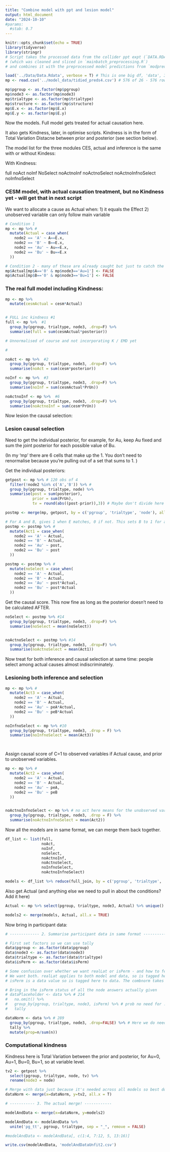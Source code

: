 ```yaml
---
title: "Combine model with ppt and lesion model"
output: html_document
date: "2024-10-10"
#params: 
  #stab: 0.7
---
```


```r
knitr::opts_chunk$set(echo = TRUE)
library(tidyverse)
library(stringr)
# Script takes the processed data from the collider ppt expt (`DATA.RDATA`)
# (which was cleaned and sliced in `mainbatch_preprocessing.R`) 
# and combines it with the preprocessed model predictions from `modpred_process2.R` (`tidied_preds4.csv`)
```



```r
load('../Data/Data.Rdata', verbose = T) # This is one big df, 'data', 3408 obs of 18 ie. 284 ppts
mp <- read.csv('../model_data/tidied_preds4.csv') # 576 of 26 - 576 rows because: 3 pgroups x 12 trialtypes x 4 nodes x 4 prior possible settings of unobserved variables  

mp$pgroup <- as.factor(mp$pgroup)
mp$node3 <- as.factor(mp$node3)
mp$trialtype <- as.factor(mp$trialtype)
mp$structure <- as.factor(mp$structure)
mp$E.x <- as.factor(mp$E.x)
mp$E.y <- as.factor(mp$E.y)
```

Now the models.
Full model gets treated for actual causation here.

It also gets Kindness, later, in optimise scripts. Kindness is in the form of Total Variation Distacne between prior and posterior (see section below).

The model list for the three modules CES, actual and inference is the same with or without Kindess:

With Kindness:

full
noAct
noInf
NoSelect
noActnoInf
noActnoSelect
noActnoInfnoSelect
noInfnoSelect



### CESM model, with actual causation treatment, but no Kindness yet - will get that in next script

We want to allocate a cause as Actual when:
1) it equals the Effect
2) unobserved variable can only follow main variable

```r

# Condition 1
mp <- mp %>% # 
  mutate(Actual = case_when(
    node2 == 'A' ~ A==E.x,
    node2 == 'B' ~ B==E.x,
    node2 == 'Au' ~ Au==E.x,
    node2 == 'Bu' ~ Bu==E.x
  ))

# Condition 2 - many of these are already caught but just to catch the extras 
mp$Actual[mp$A=='0' & mp$node3=='Au=1'] <- FALSE
mp$Actual[mp$B=='0' & mp$node3=='Bu=1'] <- FALSE
```

### The real full model including Kindness:


```r
mp <- mp %>% 
  mutate(cesmActual = cesm*Actual)


# FULL inc kindness #1
full <- mp %>%  #1 
  group_by(pgroup, trialtype, node3, .drop=F) %>% 
  summarise(full = sum(cesmActual*posterior)) 

# Unnormalised of course and not incorporating K / EMD yet

```



```r
# 

noAct <- mp %>%  #2
  group_by(pgroup, trialtype, node3, .drop=F) %>% 
  summarise(noAct = sum(cesm*posterior)) 

noInf <- mp %>%  #3
  group_by(pgroup, trialtype, node3, .drop=F) %>% 
  summarise(noInf = sum(cesmActual*PrUn)) 

noActnoInf <- mp %>%  #6
  group_by(pgroup, trialtype, node3, .drop=F) %>% 
  summarise(noActnoInf = sum(cesm*PrUn)) 


```


Now lesion the causal selection:

### Lesion causal selection

Need to get the individual posterior, for example, for Au, keep Au fixed and sum the joint posterior for each possible value of Bu.

(In my 'mp' there are 6 cells that make up the 1. You don't need to renormalise because you're pulling out of a set that sums to 1. )

Get the individual posteriors:

```r
getpost <- mp %>% # 120 obs of 4
  filter(!node2 %in% c('A','B')) %>% # 
  group_by(pgroup, trialtype, node) %>% 
  summarise(post = sum(posterior),
            prior = sum(PrUn),
            tv = round(abs((post-prior)),3)) # Maybe don't divide here by 2? Because both Au=1 and Au=0 need the value separately

```


```r

postmp <- merge(mp, getpost, by = c('pgroup', 'trialtype', 'node'), all.x = TRUE)

# For A and B, gives 1 when E matches, 0 if not. This sets B to 1 for actual cause, eg. if B=0 when E=0
postmp <- postmp %>% # 
  mutate(Act1 = case_when(
    node2 == 'A' ~ Actual,
    node2 == 'B' ~ Actual,
    node2 == 'Au' ~ post,
    node2 == 'Bu' ~ post
  ))

postmp <- postmp %>% #
  mutate(noSelect = case_when(
    node2 == 'A' ~ Actual,
    node2 == 'B' ~ Actual,
    node2 == 'Au' ~ post*Actual,
    node2 == 'Bu' ~ post*Actual
  ))

```


Get the causal score. This now fine as long as the posterior doesn't need to be calculated AFTER.

```r

noSelect <- postmp %>% #14
  group_by(pgroup, trialtype, node3, .drop=F) %>% 
  summarise(noSelect = mean(noSelect)) 


noActnoSelect <- postmp %>% #14
  group_by(pgroup, trialtype, node3, .drop=F) %>% 
  summarise(noActnoSelect = mean(Act1)) 

```


Now treat for both inference and causal selection at same time: people select among actual causes almost indiscriminately.

### Lesioning both inference and selection


```r

mp <- mp %>% # 
  mutate(Act3 = case_when(
    node2 == 'A' ~ Actual,
    node2 == 'B' ~ Actual,
    node2 == 'Au' ~ peA*Actual,
    node2 == 'Bu' ~ peB*Actual
  ))

noInfnoSelect <- mp %>% #10
  group_by(pgroup, trialtype, node3, .drop = F) %>% 
  summarise(noInfnoSelect = mean(Act3))




```


Assign causal score of C=1 to observed variables if Actual cause, and prior to unobserved variables.

```r

mp <- mp %>% # 
  mutate(Act2 = case_when(
    node2 == 'A' ~ Actual,
    node2 == 'B' ~ Actual,
    node2 == 'Au' ~ peA,
    node2 == 'Bu' ~ peB
  ))


noActnoInfnoSelect <- mp %>% # no act here means for the unobserved variables 
  group_by(pgroup, trialtype, node3, .drop = F) %>% 
  summarise(noActnoInfnoSelect = mean(Act2))


```


Now all the models are in same format, we can merge them back together. 

```r
df_list <- list(full, 
                noAct, 
                noInf, 
                noSelect, 
                noActnoInf, 
                noActnoSelect, 
                noInfnoSelect, 
                noActnoInfnoSelect) 

models <- df_list %>% reduce(full_join, by = c('pgroup', 'trialtype', 'node3'))

```

Also get Actual (and anything else we need to pull in about the conditions? Add it here)

```r
Actual <- mp %>% select(pgroup, trialtype, node3, Actual) %>% unique()
```

```r
models2 <- merge(models, Actual, all.x = TRUE)
```


Now bring in participant data:

```r
# ------------- 2. Summarise participant data in same format ---------------------

# First set factors so we can use tally
data$pgroup <- as.factor(data$pgroup)
data$node3 <- as.factor(data$node3)
data$trialtype <- as.factor(data$trialtype)
data$isPerm <- as.factor(data$isPerm)

# Some confusion over whether we want realLat or isPerm - and how to feed those things to the chart later
# We want both. realLat applies to both model and data, so is tagged here to model.
# isPerm is a data value so is tagged here to data. The combnorm takes them both to variable settings

# Bring in the isPerm status of all the node answers actually given
# dataPlaceholder <- data %>% # 214
#   na.omit() %>%
#   group_by(pgroup, trialtype, node3, isPerm) %>% # prob no need for .drop because the isPerm val is the same for both values of the var
#   tally

dataNorm <- data %>% # 289
  group_by(pgroup, trialtype, node3, .drop=FALSE) %>% # Here we do need the .drop to get all the combinations
  tally %>% 
  mutate(prop=n/sum(n))
```

### Computational kindness

Kindness here is Total Variation between the prior and posterior, for Au=0, Au=1, Bu=0, Bu=1, so at variable level. 

```r

tv2 <- getpost %>% 
  select(pgroup, trialtype, node, tv) %>% 
  rename(node3 = node)

# Merge with data just because it's needed across all models so best do it once here
dataNorm <- merge(x=dataNorm, y=tv2, all.x = T) 

```


```r
# ----------- 3. The actual merge! ------------ 

modelAndData <- merge(x=dataNorm, y=models2) 

modelAndData <- modelAndData %>% 
  unite('pg_tt', pgroup, trialtype, sep = "_", remove = FALSE)

#modelAndData <- modelAndData[, c(1:4, 7:12, 5, 13:16)]
```


```r
write.csv(modelAndData, 'modelAndDataUnfit2.csv')  
```

